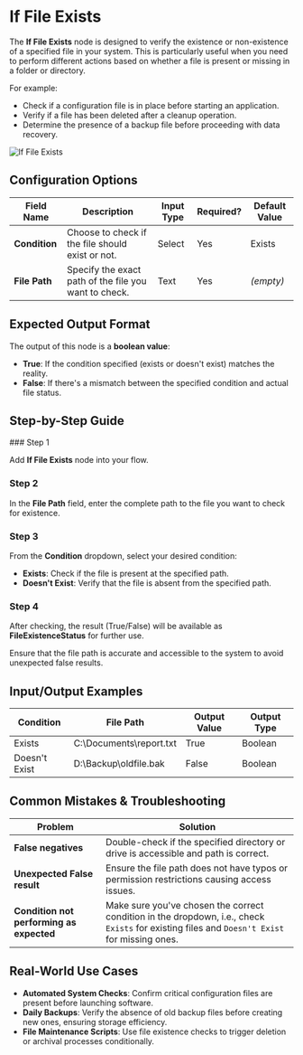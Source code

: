 
# If File Exists

The **If File Exists** node is designed to verify the existence or non-existence of a specified file in your system. This is particularly useful when you need to perform different actions based on whether a file is present or missing in a folder or directory.

For example:

- Check if a configuration file is in place before starting an application.
- Verify if a file has been deleted after a cleanup operation.
- Determine the presence of a backup file before proceeding with data recovery.

![If File Exists](./if-file-exists.png)

## Configuration Options

| Field Name    | Description                                           | Input Type | Required? | Default Value |
| ------------- | ----------------------------------------------------- | ---------- | --------- | ------------- |
| **Condition** | Choose to check if the file should exist or not.      | Select     | Yes       | Exists        |
| **File Path** | Specify the exact path of the file you want to check. | Text       | Yes       | _(empty)_     |

## Expected Output Format

The output of this node is a **boolean value**:

- **True**: If the condition specified (exists or doesn't exist) matches the reality.
- **False**: If there's a mismatch between the specified condition and actual file status.

## Step-by-Step Guide

<Steps>
### Step 1

Add **If File Exists** node into your flow.

### Step 2

In the **File Path** field, enter the complete path to the file you want to check for existence.

### Step 3

From the **Condition** dropdown, select your desired condition:

- **Exists**: Check if the file is present at the specified path.
- **Doesn't Exist**: Verify that the file is absent from the specified path.

### Step 4

After checking, the result (True/False) will be available as **FileExistenceStatus** for further use.

</Steps>

<Callout type="info" title="Tip">
  Ensure that the file path is accurate and accessible to the system to avoid
  unexpected false results.
</Callout>

## Input/Output Examples

| Condition     | File Path               | Output Value | Output Type |
| ------------- | ----------------------- | ------------ | ----------- |
| Exists        | C:\Documents\report.txt | True         | Boolean     |
| Doesn't Exist | D:\Backup\oldfile.bak   | False        | Boolean     |

## Common Mistakes & Troubleshooting

| Problem                                  | Solution                                                                                                                                     |
| ---------------------------------------- | -------------------------------------------------------------------------------------------------------------------------------------------- |
| **False negatives**                      | Double-check if the specified directory or drive is accessible and path is correct.                                                          |
| **Unexpected False result**              | Ensure the file path does not have typos or permission restrictions causing access issues.                                                   |
| **Condition not performing as expected** | Make sure you've chosen the correct condition in the dropdown, i.e., check `Exists` for existing files and `Doesn't Exist` for missing ones. |

## Real-World Use Cases

- **Automated System Checks**: Confirm critical configuration files are present before launching software.
- **Daily Backups**: Verify the absence of old backup files before creating new ones, ensuring storage efficiency.
- **File Maintenance Scripts**: Use file existence checks to trigger deletion or archival processes conditionally.
